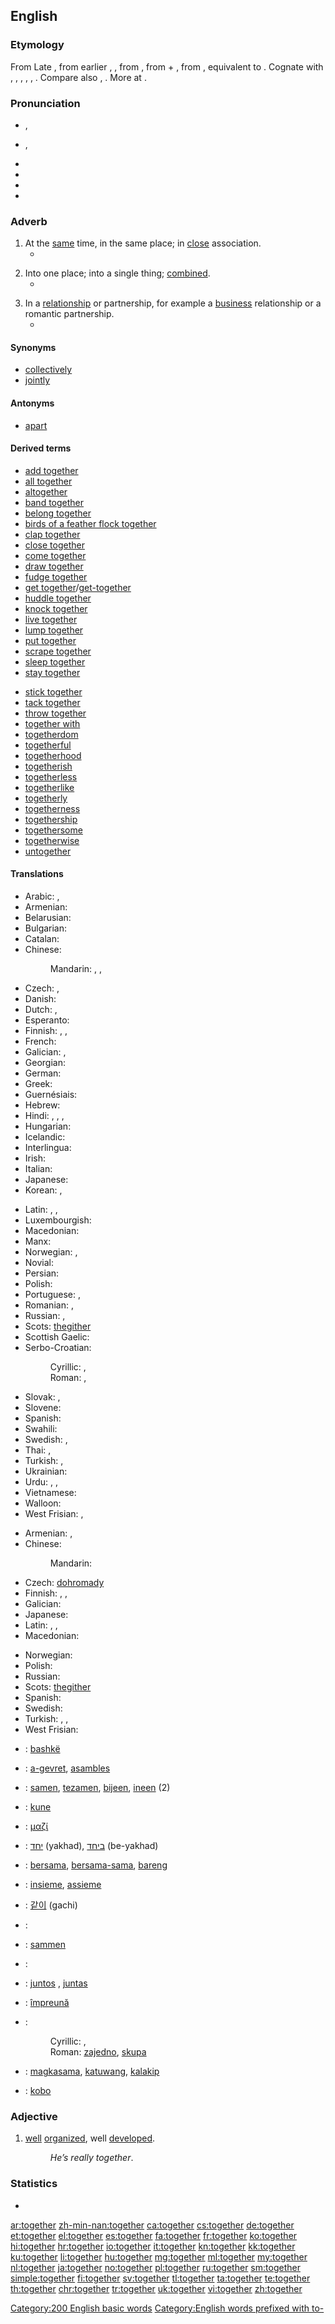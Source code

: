 ==English==
{{wikipedia}}

===Etymology===
From Late {{etyl|enm|en}} {{term|together|lang=enm}}, from earlier {{term|togedere|lang=enm}}, {{term|togadere|lang=enm}}, from {{etyl|ang|en}} {{term/t|ang|tōgædere||together}}, from {{etyl|gem-pro|en}} {{term/t|gem-pro|*tō||to}} + {{etyl|gem-pro|en}} {{term/t|gem-pro|*gadar||together}}, from {{etyl|ine-pro|en}} {{term/t|ine-pro|*gʷhedh-||to keep}}, equivalent to {{prefix|to|gather}}. Cognate with {{etyl|sco|-}} {{term|togiddir|lang=sco}}, {{term|thegither||together|lang=sco}}, {{etyl|ofs|-}} {{term|togadera||together|lang=ofs}}, {{etyl|dum|-}} {{term|tegadere|lang=dum}}, {{term|tegader||together|lang=dum}}, {{etyl|gmh|-}} {{term|gater||together|lang=gmh}}. Compare also {{etyl|ang|-}} {{term|ætgædere||together|lang=ang}}, {{etyl|ang|-}} {{term/t|ang|ġeador||together}}. More at {{l|en|gather}}.

===Pronunciation===
* {{a|UK}} {{IPA|/tʊˈɡɛð.ə(ɹ)/|/təˈɡɛð.ə(ɹ)/}}, {{X-SAMPA|/tU"gED.@(r\)/|/t@"gED.@(r\)/}}
* {{a|US}} {{IPA|/tʊˈɡɛðɚ/}}, {{IPA|/təˈɡɛðɚ/}} {{X-SAMPA|/tU"gED@`/}}
* {{audio|en-us-together.ogg|Audio (US)}}
* {{audio|En-uk-together.ogg|Audio (UK)}}
* {{rhymes|ɛðə(r)}}
* {{hyphenation|to|geth|er}}

===Adverb===
{{en-adv|-}}

# At the [[same]] time, in the same place; in [[close]] association.
#*{{quote-book|year=1918|author={{w|W. B. Maxwell}}|chapter=7
|title=[http://openlibrary.org/works/OL1097634W The Mirror and the Lamp]
|passage=“[…] This is Mr. Churchill, who, as you are aware, is good enough to come to us for his diaconate, and, as we hope, for much longer; and being a gentleman of independent means, he declines to take any payment.” Saying this Walden rubbed his hands '''together''' and smiled contentedly.}}
#: {{usex|We went to school '''together'''.|lang=en}}
# Into one place; into a single thing; [[combined]].
#* {{quote-book|year=a1420|year_published=1894|author=The British Museum Additional MS, 12,056
|by={{w|Lanfranc of Milan}}
|title= Lanfranc's "Science of cirurgie."|url= http://books.google.com/books?id=6XktAAAAYAAJ&pg=PA63
|chapter=Wounds complicated by the Dislocation of a Bone
|isbn=1163911380|publisher=K. Paul, Trench, Trübner & Co|location= London
|editor=Robert von Fleischhacker|page= 63
|passage=Ne take noon hede to brynge '''togidere''' þe parties of þe boon þat is to-broken or dislocate, til viij. daies ben goon in þe wyntir, & v. in þe somer; for þanne it schal make quytture, and be sikir from swellynge; & þanne brynge '''togidere''' þe brynkis eiþer þe disiuncture after þe techynge þat schal be seid in þe chapitle of algebra.}}
#: {{usex|He put all the parts '''together'''.|lang=en}}
# In a [[relationship]] or partnership, for example a [[business]] relationship or a romantic partnership.
#*{{quote-book|year=1913|author={{w|Joseph C. Lincoln}}
|title=[http://openlibrary.org/works/OL5535161W Mr. Pratt's Patients]|chapter=1
|passage=A chap named Eleazir Kendrick and I had chummed in '''together''' the summer afore and built a fish-weir and shanty at Setuckit Point, down Orham way. For a spell we done pretty well.}}
#: {{usex|Bob and Andy went into business '''together'''.|lang=en}}
#: {{usex|Jenny and Mark have been '''together''' since they went on holiday to Mexico.|lang=en}}

====Synonyms====
* [[collectively]]
* [[jointly]]

====Antonyms====
* [[apart]]

====Derived terms====
{{der-top}}
* [[add together]]
* [[all together]]
* [[altogether]]
* [[band together]]
* [[belong together]]
* [[birds of a feather flock together]]
* [[clap together]]
* [[close together]]
* [[come together]]
* [[draw together]]
* [[fudge together]]
* [[get together]]/[[get-together]]
* [[huddle together]]
* [[knock together]]
* [[live together]]
* [[lump together]]
* [[put together]]
* [[scrape together]]
* [[sleep together]]
* [[stay together]]
{{der-mid}}
* [[stick together]]
* [[tack together]]
* [[throw together]]
* [[together with]]
* [[togetherdom]]
* [[togetherful]]
* [[togetherhood]]
* [[togetherish]]
* [[togetherless]]
* [[togetherlike]]
* [[togetherly]]
* [[togetherness]]
* [[togethership]]
* [[togethersome]]
* [[togetherwise]]
* [[untogether]]
{{der-bottom}}

====Translations====
{{trans-top|at the same time, in the same place}}
* Arabic: {{t-|ar|معا|alt=معًا|tr=má3an}}, {{t-|ar|سويا|alt= سويًا|tr=sawíyyan}}
* Armenian: {{t-|hy|միասին|tr=miasin}}
* Belarusian: {{t-|be|разам|tr=rázam}}
* Bulgarian: {{t+|bg|заедно|tr=záedno}}
* Catalan: {{t-|ca|junt}}
* Chinese:
*: Mandarin: {{t-|cmn|一起|tr=yìqǐ|sc=Hani}}, {{t|cmn|共同|tr=gòngtóng|sc=Hani}}, {{t-|cmn|一同|tr=yītóng|sc=Hani}}
* Czech: {{t+|cs|společně}}, {{t+|cs|spolu}}
* Danish: {{t-|da|sammen}}
* Dutch: {{t+|nl|samen}}, {{t+|nl|tezamen}}
* Esperanto: {{t-|eo|kune}}
* Finnish: {{t+|fi|yhdessä}}, {{t-|fi|koossa}}, {{t-|fi|koolla}}
* French: {{t+|fr|ensemble}}
* Galician: {{t+|gl|xunto}}, {{t-|gl|á vez}}
* Georgian: {{t-|ka|ერთობლივად|sc=Geor|tr=ert'oblivad}}
* German: {{t+|de|zusammen}}
* Greek: {{t+|el|μαζί|tr=mazí}}
* Guernésiais: {{tø|roa-grn|ensemblle}}
* Hebrew: {{t-|he|יחד|tr=yachad}}
* Hindi: {{t-|hi|एक साथ|tr=ēk sāth}}, {{t-|hi|के साथ|tr=ke sāth}}, {{t-|hi|साथ|tr=sāth}}, {{t-|hi|साथ साथ|tr=sāth sāth|sc=Deva}}
* Hungarian: {{t+|hu|együtt}}
* Icelandic: {{t+|is|saman}}
* Interlingua: {{t-|ia|insimul}}
* Irish: {{t-|ga|le chéile}}
* Italian: {{t+|it|insieme}}
* Japanese: {{t-|ja|一緒に|tr=issho ni}}
* Korean: {{t+|ko|함께|tr=hamkke|sc=Hang}}, {{t+|ko|같이|tr=gachi|sc=Hang}}
{{trans-mid}}
* Latin: {{t-|la|insimul}}, {{t-|la|idipsum}}, {{t-|la|inter se}}
* Luxembourgish: {{t-|lb|zesummen}}
* Macedonian: {{t-|mk|заедно|tr=záedno}}
* Manx: {{t-|gv|ry cheilley}}
* Norwegian: {{t+|no|sammen}}, {{t-|no|i lag}}
* Novial: {{tø|nov|kunu}}
* Persian: {{t-|fa|با هم|tr=bā ham}}
* Polish: {{t+|pl|razem}}
* Portuguese: {{t+|pt|junto|m}}, {{t+|pt|junta|f}}
* Romanian: {{t-|ro|împreună}}, {{t-|ro|laolaltă}}
* Russian: {{t+|ru|вместе|tr=vméste}}, {{t+|ru|сообща|tr=soobščá}}
* Scots: [[thegither]]
* Scottish Gaelic: {{t-|gd|cuideachd}}
* Serbo-Croatian:
*: Cyrillic: {{t-|sh|за̏једно|sc=Cyrl}}, {{t-|sh|скупа|sc=Cyrl}}
*: Roman: {{t-|sh|zȁjedno}}, {{t-|sh|skupa}}
* Slovak: {{t-|sk|spoločne}}, {{t-|sk|spolu}}
* Slovene: {{t+|sl|skúpaj}}
* Spanish: {{t+|es|junto}}
* Swahili: {{t|sw|pamoja}}
* Swedish: {{t+|sv|tillsammans}}, {{t+|sv|ihop}}
* Thai: {{t-|th|พร้อม|tr=próm}}, {{t-|th|ด้วยกัน|tr=dûay-gan}}
* Turkish: {{t+|tr|birlikte}}, {{t+|tr|beraber}}
* Ukrainian: {{t+|uk|разом|tr=rázom}}
* Urdu: {{t-|ur|ایک ساتھ|tr=ek sāth|sc=ur-Arab}}, {{t-|ur|ساتھ|tr=sāth|sc=ur-Arab}}, {{t-|ur|ساتھ ساتھ|tr=sāth sāth|sc=ur-Arab}}
* Vietnamese: {{t-|vi|cùng nhau}}
* Walloon: {{t+|wa|eshonne}}
* West Frisian: {{t-|fy|mei-inoar}}, {{t-|fy|meiïnoar}}
{{trans-bottom}}

{{trans-top|into one place}}
* Armenian: {{t-|hy|միասին|tr=miasin}}, {{t-|hy|իրար հետ|tr=irar het}}
* Chinese:
*: Mandarin: {{t-|cmn|一起|tr=yìqǐ|sc=Hani}}
* Czech: [[dohromady]]
* Finnish: {{t-|fi|yhteen}}, {{t-|fi|kokoon}}, {{t-|fi|koolle}}
* Galician: {{t+|gl|xunto}}
* Japanese: {{t-|ja|一緒に|tr=issho ni}}
* Latin: {{t-|la|insimul}}, {{t-|la|idipsum}}, {{t-|la|inter se}}
* Macedonian: {{t-|mk|заедно|tr=záedno}}
{{trans-mid}}
* Norwegian: {{t-|no|samlet}}
* Polish: {{t+|pl|razem}}
* Russian: {{t+|ru|вместе|tr=vméste}}
* Scots: [[thegither]]
* Spanish: {{t+|es|junto}}
* Swedish: {{t+|sv|tillsammans}}
* Turkish: {{t-|tr|bir araya}}, {{t+|tr|bir arada}}, {{t+|tr|birlikte}}
* West Frisian: {{t-|fy|gear}}
{{trans-bottom}}

{{checktrans-top}}
* {{ttbc|sq}}: [[bashkë]]
* {{ttbc|br}}: [[a-gevret]], [[asambles]]
* {{ttbc|nl}}: [[samen]], [[tezamen]], [[bijeen]], [[ineen]] (2)
* {{ttbc|eo}}: [[kune]]
* {{ttbc|el}}: [[μαζί]]
* {{ttbc|he}}: [[יחד]] (yakhad), [[ביחד]] (be-yakhad)
* {{ttbc|id}}: [[sama|bersama]], [[sama|bersama-sama]], [[bareng]]
* {{ttbc|it}}: [[insieme]], [[assieme]]
* {{ttbc|ko}}: [[같이]] (gachi)
{{trans-mid}}
* {{ttbc|ku}}: {{t|ku|sc=ku-Arab|پێکه‌وه‌}}
* {{ttbc|no}}: [[sammen]]
* {{ttbc|fa}}: {{t|fa|با هم|tr=bā ham}}
* {{ttbc|pt}}: [[juntos]] {{m}}, [[juntas]] {{f}}
* {{ttbc|ro}}: [[împreună]]
* {{ttbc|sh}}:
*: Cyrillic: {{t-|sh|заједно|sc=Cyrl}}, {{t-|sh|скупа|sc=Cyrl}}
*: Roman: [[zajedno]], [[skupa]]
* {{ttbc|tl}}: [[magkasama]], [[katuwang]], [[kalakip]]
* {{ttbc|vo}}: [[kobo]]
{{trans-bottom}}

===Adjective===
{{en-adj}}

# {{context|colloquial|lang=en}} [[well]] [[organize]]d, well [[develop]]ed.
#: ''He’s really together''.

===Statistics===
* {{rank|above|received|read|300|together|already|son|death}}

[[Category:200 English basic words]]
[[Category:English words prefixed with to-]]

[[ar:together]]
[[zh-min-nan:together]]
[[ca:together]]
[[cs:together]]
[[de:together]]
[[et:together]]
[[el:together]]
[[es:together]]
[[fa:together]]
[[fr:together]]
[[ko:together]]
[[hi:together]]
[[hr:together]]
[[io:together]]
[[it:together]]
[[kn:together]]
[[kk:together]]
[[ku:together]]
[[li:together]]
[[hu:together]]
[[mg:together]]
[[ml:together]]
[[my:together]]
[[nl:together]]
[[ja:together]]
[[no:together]]
[[pl:together]]
[[ru:together]]
[[sm:together]]
[[simple:together]]
[[fi:together]]
[[sv:together]]
[[tl:together]]
[[ta:together]]
[[te:together]]
[[th:together]]
[[chr:together]]
[[tr:together]]
[[uk:together]]
[[vi:together]]
[[zh:together]]